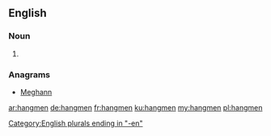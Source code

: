 ==English==

===Noun===
{{head|en}}

# {{plural of|hangman}}

===Anagrams===
* [[Meghann#English|Meghann]]

[[Category:English plurals ending in "-en"]]

[[ar:hangmen]]
[[de:hangmen]]
[[fr:hangmen]]
[[ku:hangmen]]
[[my:hangmen]]
[[pl:hangmen]]